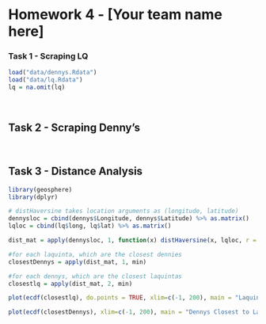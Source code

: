 Homework 4 - [Your team name here]
========================================================


### Task 1 - Scraping LQ

<!-- Detail your approach for scraping La Quinta's data -->

```r
load("data/dennys.Rdata")
load("data/lq.Rdata")
lq = na.omit(lq)
```


<br/>

## Task 2 - Scraping Denny's

<!-- Detail your approach for scraping Denny's data -->


<br/>

## Task 3 -  Distance Analysis

<!-- Detail your statistical analysis of the pairwise distance between Denny's and LQ's-->

```r
library(geosphere)
library(dplyr)

# distHaversine takes location arguments as (longitude, latitude)
dennysloc = cbind(dennys$Longitude, dennys$Latitude) %>% as.matrix()
lqloc = cbind(lq$long, lq$lat) %>% as.matrix()

dist_mat = apply(dennysloc, 1, function(x) distHaversine(x, lqloc, r = 6378.137))

#for each laquinta, which are the closest dennies
closestDennys = apply(dist_mat, 1, min)

#for each dennys, which are the closest laquintas 
closestlq = apply(dist_mat, 2, min)

plot(ecdf(closestlq), do.points = TRUE, xlim=c(-1, 200), main = "Laquintas Closest to Dennys", xlab = "Distance(km)", ylab = "Proportions for each Distance(%)", col="blue") 

plot(ecdf(closestDennys), xlim=c(-1, 200), main = "Dennys Closest to Laquintas", xlab = "Distance(km)", ylab = "Proportions for each Distance(%)", col="red") 

```
